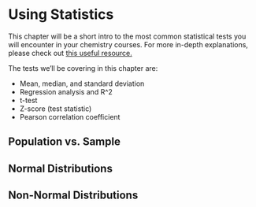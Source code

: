 # Using Statistics

This chapter will be a short intro to the most common statistical tests you will encounter in your chemistry courses. For more in-depth explanations, please check out [this useful resource.](https://www.statisticshowto.com/probability-and-statistics/)

The tests we'll be covering in this chapter are:

- Mean, median, and standard deviation
- Regression analysis and R^2
- t-test
- Z-score (test statistic)
- Pearson correlation coefficient

## Population vs. Sample



## Normal Distributions



## Non-Normal Distributions

